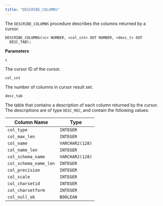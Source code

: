 ```yaml
---
title: "DESCRIBE_COLUMNS"
---
```


The `DESCRIBE_COLUMNS` procedure describes the columns returned by a cursor.

```text
DESCRIBE_COLUMNS(<c> NUMBER, <col_cnt> OUT NUMBER, <desc_t> OUT
  DESC_TAB);
```

**Parameters**

`c`

 The cursor ID of the cursor.

`col_cnt`

 The number of columns in cursor result set.

`desc_tab`

 The table that contains a description of each column returned by the cursor. The descriptions are of type `DESC_REC`, and contain the following values:

| Column Name           | Type            |
| --------------------- | --------------- |
| `col_type`            | `INTEGER`       |
| `col_max_len`         | `INTEGER`       |
| `col_name`            | `VARCHAR2(128)` |
| `col_name_len`        | `INTEGER`       |
| `col_schema_name`     | `VARCHAR2(128)` |
| `col_schema_name_len` | `INTEGER`       |
| `col_precision`       | `INTEGER`       |
| `col_scale`           | `INTEGER`       |
| `col_charsetid`       | `INTEGER`       |
| `col_charsetform`     | `INTEGER`       |
| `col_null_ok`         | `BOOLEAN`       |
